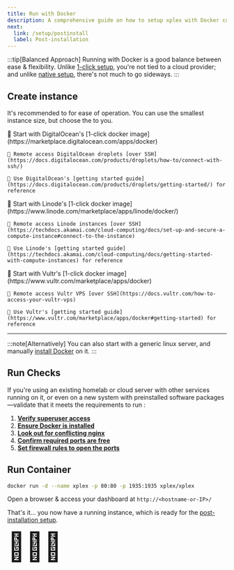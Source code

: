 ```yaml
---
title: Run with Docker
description: A comprehensive guide on how to setup xplex with Docker containers.
next:
  link: /setup/postinstall
  label: Post-installation
---
```


:::tip[Balanced Approach]
Running <Xplex /> with Docker is a good balance between ease & flexibility. Unlike [1-click setup](/setup/1-click), you're not tied to a cloud provider; and unlike [native setup](/setup/native), there's not much to go sideways.
:::

## Create instance

It's recommended to <Badge text="create instances with Docker preinstalled" /> for ease of operation. You can use the smallest instance size, but choose the <Badge text="closest data center location" /> to you.

<Tabs>
  <TabItem label="DigitalOcean">
    🚀 Start with DigitalOcean's [1-click docker image](https://marketplace.digitalocean.com/apps/docker)

    📡 Remote access DigitalOcean droplets [over SSH](https://docs.digitalocean.com/products/droplets/how-to/connect-with-ssh/)

    📑 Use DigitalOcean's [getting started guide](https://docs.digitalocean.com/products/droplets/getting-started/) for reference
  </TabItem>
  <TabItem label="Linode">
    🚀 Start with Linode's [1-click docker image](https://www.linode.com/marketplace/apps/linode/docker/)

    📡 Remote access Linode instances [over SSH](https://techdocs.akamai.com/cloud-computing/docs/set-up-and-secure-a-compute-instance#connect-to-the-instance)

    📑 Use Linode's [getting started guide](https://techdocs.akamai.com/cloud-computing/docs/getting-started-with-compute-instances) for reference
  </TabItem>
  <TabItem label="Vultr">
    🚀 Start with Vultr's [1-click docker image](https://www.vultr.com/marketplace/apps/docker)

    📡 Remote access Vultr VPS [over SSH](https://docs.vultr.com/how-to-access-your-vultr-vps)

    📑 Use Vultr's [getting started guide](https://www.vultr.com/marketplace/apps/docker#getting-started) for reference
  </TabItem>
</Tabs>

---

:::note[Alternatively]
You can also start with a generic linux server, and manually [install Docker](/refs/check/docker) on it.
:::

## Run Checks

If you're using an existing homelab or cloud server with other services running on it, or even on a new system with preinstalled software packages&mdash;validate that it meets the requirements to run <Xplex />:

<Steps>

1. [**Verify superuser access**](/refs/check/superuser)
2. [**Ensure Docker is installed**](/refs/check/docker)
3. [**Look out for conflicting nginx**](/refs/check/nginx)
4. [**Confirm required ports are free**](/refs/check/ports)
5. [**Set firewall rules to open the ports**](/refs/change/firewall)

</Steps>

## Run Container

```bash title="Run the xplex container"
docker run -d --name xplex -p 80:80 -p 1935:1935 xplex/xplex
```

Open a browser & access your <Xplex isHQ /> dashboard at `http://<hostname-or-IP>/`

That's it... you now have a running <Xplex /> instance, which is ready for the [post-installation setup](/setup/postinstall).

<span style="font-size: 4rem;">🎉🎉🎉</span>
